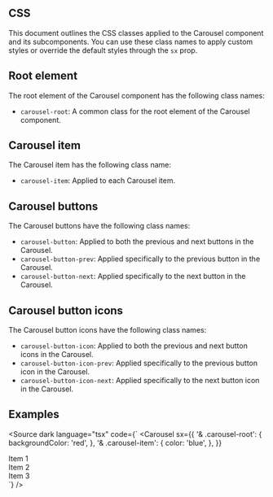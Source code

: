 
<Meta title="CSS/Carousel" />

## CSS

This document outlines the CSS classes applied to the Carousel component and its subcomponents. You can use these class names to apply custom styles or override the default styles through the `sx` prop.

## Root element

The root element of the Carousel component has the following class names:

- `carousel-root`: A common class for the root element of the Carousel component.

## Carousel item

The Carousel item has the following class name:

- `carousel-item`: Applied to each Carousel item.

## Carousel buttons

The Carousel buttons have the following class names:

- `carousel-button`: Applied to both the previous and next buttons in the Carousel.
- `carousel-button-prev`: Applied specifically to the previous button in the Carousel.
- `carousel-button-next`: Applied specifically to the next button in the Carousel.

## Carousel button icons

The Carousel button icons have the following class names:

- `carousel-button-icon`: Applied to both the previous and next button icons in the Carousel.
- `carousel-button-icon-prev`: Applied specifically to the previous button icon in the Carousel.
- `carousel-button-icon-next`: Applied specifically to the next button icon in the Carousel.

## Examples

<Source
	dark
	language="tsx"
	code={`
<Carousel
  sx={{
    '& .carousel-root': {
      backgroundColor: 'red',
    },
    '& .carousel-item': {
      color: 'blue',
    },
  }}
>
  <div>Item 1</div>
  <div>Item 2</div>
  <div>Item 3</div>
</Carousel>
`}
/>
